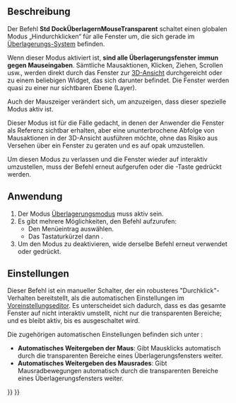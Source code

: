 <languages/>

{{Docnav/de
|[[Std_DockOverlayToggleTransparent/de|DockÜberlagernTransparentUmschalten]]
|[[Std_DockOverlayToggleLeft/de|DockÜberlagernLinksUmschalten]]
|[[Std_View_Menu/de|Std Menü Ansicht]]
|IconL=
|IconR=Std_DockOverlayToggleLeft.svg
|IconC=Freecad.svg
}}

{{GuiCommand/de
|Name=Std DockOverlayMouseTransparent
|Name/de=Std DockÜberlagernMaustransparent
|MenuLocation=Ansicht → Überlagerung angedockter Fenster → Mausaktionen in angedockten Fenstern umleiten
|Workbenches=Alle
|Shortcut={{KEY|T}} {{KEY|T}}
|Version=1.0
|SeeAlso=[[Std_DockOverlayAll/de|DockÜberlagernAlle]]
}}

<span id="Description"></span>
==Beschreibung==

Der Befehl '''Std DockÜberlagernMouseTransparent''' schaltet einen globalen Modus „Hindurchklicken“ für alle Fenster um, die sich gerade im [[Std_DockOverlayAll/de|Überlagerungs-System]] befinden.

Wenn dieser Modus aktiviert ist, '''sind alle Überlagerungsfenster immun gegen Mauseingaben'''. Sämtliche Mausaktionen, Klicken, Ziehen, Scrollen usw., werden direkt durch das Fenster zur [[3D_View/de|3D-Ansicht]] durchgereicht oder zu einem beliebigen Widget, das sich darunter befindet. Die Fenster werden quasi zu einer nur sichtbaren Ebene (Layer).

Auch der Mauszeiger verändert sich, um anzuzeigen, dass dieser spezielle Modus aktiv ist.

Dieser Modus ist für die Fälle gedacht, in denen der Anwender die Fenster als Referenz sichtbar erhalten, aber eine ununterbrochene Abfolge von Mausaktionen in der 3D-Ansicht ausführen möchte, ohne das Risiko aus Versehen über ein Fenster zu geraten und es auf opak umzustellen.

Um diesen Modus zu verlassen und die Fenster wieder auf interaktiv umzustellen, muss der Befehl erneut aufgerufen oder die {{KEY|Esc}}-Taste gedrückt werden.

<span id="Usage"></span>
==Anwendung==

# Der Modus [[Std_DockOverlayAll/de|Überlagerungsmodus]] muss aktiv sein.
# Es gibt mehrere Möglichkeiten, den Befehl aufzurufen:
#* Den Menüeintrag {{MenuCommand|Ansicht → Dock panel overlay → Mausaktionen in angedockten Fenstern umleiten}} auswählen.
#* Das Tastaturkürzel {{KEY|T}} dann {{KEY|T}}.
# Um den Modus zu deaktivieren, wide derselbe Befehl erneut verwendet oder {{KEY|Esc}} gedrückt.

<span id="Preferences"></span>
==Einstellungen==

Dieser Befehl ist ein manueller Schalter, der ein robusteres "Durchklick"-Verhalten bereitstellt, als die automatischen Einstellungen im [[Preferences_Editor/de|Voreinstellungseditor]]. Es unterscheidet sich dadurch, dass es das gesamte Fenster auf nicht interaktiv umstellt, nicht nur die transparenten Bereiche; und es bleibt aktiv, bis es ausgeschaltet wird.

Die zugehörigen automatischen Einstellungen befinden sich unter {{MenuCommand|Bearbeiten → Einstellungen... → Anzeige → Benutzeroberfläche → Überlagerungsmodus}}:
* '''Automatisches Weitergeben der Maus''': Gibt Mausklicks automatisch durch die transparenten Bereiche eines Überlagerungsfensters weiter.
* '''Automatisches Weitergeben des Mausrades''': Gibt Mausradbewegungen automatisch durch die transparenten Bereiche eines Überlagerungsfensters weiter.


{{Docnav/de
|[[Std_DockOverlayToggleTransparent/de|DockÜberlagernTransparentUmschalten]]
|[[Std_DockOverlayToggleLeft/de|DockÜberlagernLinksUmschalten]]
|[[Std_View_Menu/de|Std Menü Ansicht]]
|IconL=
|IconR=Std_DockOverlayToggleLeft.svg
|IconC=Freecad.svg
}}

{{Std_Base_navi{{#translation:}}}}
{{Userdocnavi{{#translation:}}}}